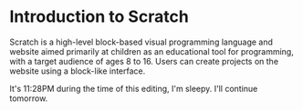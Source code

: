 # Introduction to Scratch 

Scratch is a high-level block-based visual programming language and website aimed primarily at children as an educational tool for programming, with a target audience of ages 8 to 16. Users can create projects on the website using a block-like interface.


<Admonition type="caution" icon="💤" title="Hold On...">
  <p>
    It's 11:28PM during the time of this editing, I'm sleepy. I'll continue tomorrow.
  </p>
</Admonition>